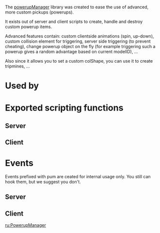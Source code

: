 {{Outdated|}}

The [[/PowerupManager.md|powerupManager]] library was created to ease the use of advanced, more custom pickups (powerups). 

It exists out of server and client scripts to create, handle and destroy custom powerup items.

Advanced features contain: custom clientside animations (spin, up-down), custom collision element for triggering, server side triggering (to prevent cheating), change powerup object on the fly (for example triggering such a powerup gives a random advantage based on current modelID), ...

Also since it allows you to set a custom colShape, you can use it to create tripmines, ...
=Used by=
=Exported scripting functions=
==Server==
{{PowerupManager/ExportedServerFunctions}}
==Client==
{{PowerupManager/ExportedClientFunctions}}
=Events=
Events prefixed with pum are ceated for internal usage only. You still can hook them, but we suggest you don't.
==Server==
{{PowerupManager/ServerEvents}}
==Client==
{{PowerupManager/ClientEvents}}


[[/ru:PowerupManager.md|ru:PowerupManager]]